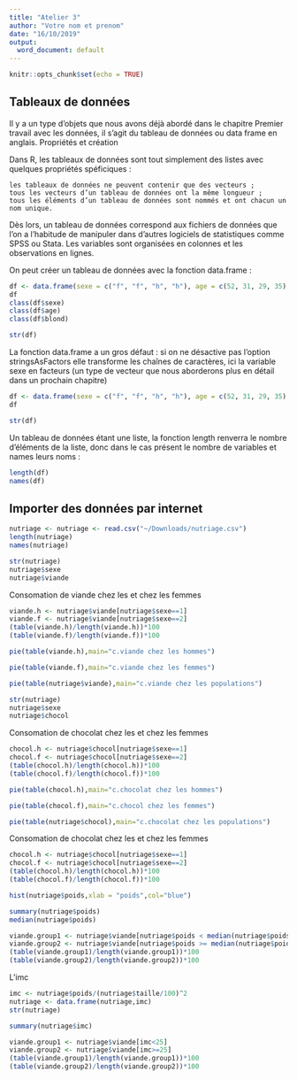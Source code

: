 ```yaml
---
title: "Atelier 3"
author: "Votre nom et prenom"
date: "16/10/2019"
output:
  word_document: default
---
```


```r
knitr::opts_chunk$set(echo = TRUE)
```

## Tableaux de données

Il y a un type d’objets que nous avons déjà abordé dans le chapitre Premier travail avec les données, il s’agit du tableau de données ou data frame en anglais.
Propriétés et création

Dans R, les tableaux de données sont tout simplement des listes avec quelques propriétés spéficiques :

    les tableaux de données ne peuvent contenir que des vecteurs ;
    tous les vecteurs d’un tableau de données ont la même longueur ;
    tous les éléments d’un tableau de données sont nommés et ont chacun un nom unique.

Dès lors, un tableau de données correspond aux fichiers de données que l’on a l’habitude de manipuler dans d’autres logiciels de statistiques comme SPSS ou Stata. Les variables sont organisées en colonnes et les observations en lignes.

On peut créer un tableau de données avec la fonction data.frame :

```r
df <- data.frame(sexe = c("f", "f", "h", "h"), age = c(52, 31, 29, 35), blond = c(FALSE, TRUE, TRUE, FALSE))
df
class(df$sexe)
class(df$age)
class(df$blond)
```

```r
str(df)
```
La fonction data.frame a un gros défaut : si on ne désactive pas l’option stringsAsFactors elle transforme les chaînes de caractères, ici la variable sexe en facteurs (un type de vecteur que nous aborderons plus en détail dans un prochain chapitre)
```r
df <- data.frame(sexe = c("f", "f", "h", "h"), age = c(52, 31, 29, 35), blond = c(FALSE, TRUE, TRUE, FALSE), stringsAsFactors = FALSE)
df
```

```r
str(df)
```

Un tableau de données étant une liste, la fonction length renverra le nombre d’éléments de la liste, donc dans le cas présent le nombre de variables et names leurs noms :

```r
length(df)
names(df)
```

## Importer des données par internet

```r
nutriage <- nutriage <- read.csv("~/Downloads/nutriage.csv")
length(nutriage)
names(nutriage)
```
```r
str(nutriage)
nutriage$sexe
nutriage$viande
```

Consomation de viande chez les et chez les femmes
```r
viande.h <- nutriage$viande[nutriage$sexe==1]
viande.f <- nutriage$viande[nutriage$sexe==2]
(table(viande.h)/length(viande.h))*100
(table(viande.f)/length(viande.f))*100
```
```r
pie(table(viande.h),main="c.viande chez les hommes")
```
```r
pie(table(viande.f),main="c.viande chez les femmes")
```
```r
pie(table(nutriage$viande),main="c.viande chez les populations")
```
```r
str(nutriage)
nutriage$sexe
nutriage$chocol
```
Consomation de chocolat chez les et chez les femmes
```r
chocol.h <- nutriage$chocol[nutriage$sexe==1]
chocol.f <- nutriage$chocol[nutriage$sexe==2]
(table(chocol.h)/length(chocol.h))*100
(table(chocol.f)/length(chocol.f))*100
```
```r
pie(table(chocol.h),main="c.chocolat chez les hommes")
```
```r
pie(table(chocol.f),main="c.chocol chez les femmes")
```
```r
pie(table(nutriage$chocol),main="c.chocolat chez les populations")
```
Consomation de chocolat chez les et chez les femmes
```r
chocol.h <- nutriage$chocol[nutriage$sexe==1]
chocol.f <- nutriage$chocol[nutriage$sexe==2]
(table(chocol.h)/length(chocol.h))*100
(table(chocol.f)/length(chocol.f))*100
```
```r
hist(nutriage$poids,xlab = "poids",col="blue")
```
```r
summary(nutriage$poids)
median(nutriage$poids)
```


```r
viande.group1 <- nutriage$viande[nutriage$poids < median(nutriage$poids)]
viande.group2 <- nutriage$viande[nutriage$poids >= median(nutriage$poids)]
(table(viande.group1)/length(viande.group1))*100
(table(viande.group2)/length(viande.group2))*100
```

L'imc

```r
imc <- nutriage$poids/(nutriage$taille/100)^2
nutriage <- data.frame(nutriage,imc)
str(nutriage)
```
```r
summary(nutriage$imc)
```


```r
viande.group1 <- nutriage$viande[imc<25]
viande.group2 <- nutriage$viande[imc>=25]
(table(viande.group1)/length(viande.group1))*100
(table(viande.group2)/length(viande.group2))*100
```






















